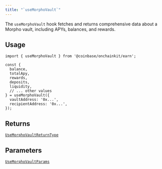 ```yaml
---
title: "`useMorphoVault`"
---
```



The `useMorphoVault` hook fetches and returns comprehensive data about a Morpho vault, including APYs, balances, and rewards.

## Usage

```tsx
import { useMorphoVault } from '@coinbase/onchainkit/earn';

const {
  balance,
  totalApy,
  rewards,
  deposits,
  liquidity,
  // ... other values
} = useMorphoVault({
  vaultAddress: '0x...',
  recipientAddress: '0x...',
});
```

## Returns

[`UseMorphoVaultReturnType`](/builderkits/onchainkit/earn/types#usemorphovaultreturntype)

## Parameters

[`UseMorphoVaultParams`](/builderkits/onchainkit/earn/types#usemorphovaultparams)
